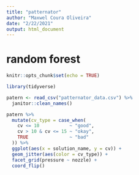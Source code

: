 ```yaml
---
title: "patternator"
author: "Maxwel Coura Oliveira"
date: "2/22/2021"
output: html_document
---
```

# random forest
```r
knitr::opts_chunk$set(echo = TRUE)
```

```r
library(tidyverse)
```

```r
patern <- read_csv("patternator_data.csv") %>% 
  janitor::clean_names()
```

```r
patern %>% 
  mutate(cv_type = case_when(
    cv <= 10           ~ "good",
    cv > 10 & cv <= 15 ~ "okay",
    TRUE               ~ "bad"
  )) %>% 
  ggplot(aes(x = solution_name, y = cv)) +
  geom_jitter(aes(color = cv_type)) +
  facet_grid(pressure ~ nozzle) +
  coord_flip()
```

